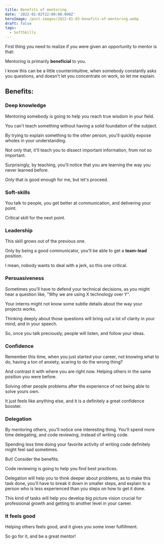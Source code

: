```yaml
---
title: Benefits of mentoring
date: '2022-01-02T22:00:00.000Z'
heroImage: /post-images/2022-01-03-benefits-of-mentoring.webp
draft: false
tags:
  - SoftSkills
---
```


First thing you need to realize if you were given an opportunity to mentor is that:

Mentoring is primarily **beneficial** to you.

I know this can be a little counterintuitive, when somebody constantly asks you questions, and doesn't let you concentrate on work, so let me explain.

## Benefits:

### Deep knowledge

Mentoring somebody is going to help you reach true wisdom in your field.

You can't teach something without having a solid foundation of the subject.

By trying to explain something to the other person, you'll quickly expose wholes in your understanding.

Not only that, it'll teach you to dissect important information, from not so important.

Surprisingly, by teaching, you'll notice that you are learning the way you never learned before.

Only that is good enough for me, but let's proceed.

### Soft-skills

You talk to people, you get better at communication, and delivering your point.

Critical skill for the next point.

### Leadership

This skill grows out of the previous one.

Only by being a good communicator, you'll be able to get a **team-lead** position.

I mean, nobody wants to deal with a jerk, so this one critical.

### Persuasiveness

Sometimes you'll have to defend your technical decisions, as you might hear a question like, "Why we are using X technology over Y".

Your interns might not know some subtle details about the way your projects works.

Thinking deeply about those questions will bring out a lot of clarity in your mind, and in your speech.

So, once you talk preciously, people will listen, and follow your ideas.

### Confidence

Remember this time, when you just started your career, not knowing what to do, having a ton of anxiety, scaring to do the wrong thing?

And contrast it with where you are right now. Helping others in the same position you were before.

Solving other people problems after the experience of not being able to solve yours own.

It just feels like anything else, and it is a definitely a great confidence booster.

### Delegation

By mentoring others, you'll notice one interesting thing. You'll spend more time delegating, and code reviewing, instead of writing code.

Spending less time doing your favorite activity of writing code definitely might feel sad sometimes.

But! Consider the benefits.

Code reviewing is going to help you find best practices.

Delegation will help you to think deeper about problems, as to make this task done, you'll have to break it down in smaller steps, and explain to a person who is less experienced than you steps on how to get it done.

This kind of tasks will help you develop big picture vision crucial for professional growth and getting to another level in your career.

### It feels good

Helping others feels good, and it gives you some inner fulfillment.

So go for it, and be a great mentor!
